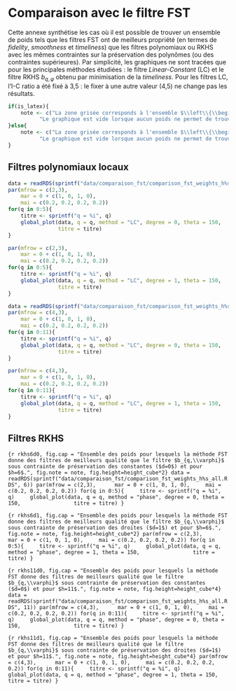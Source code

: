 # Comparaison avec le filtre FST {#sec:annexeFST}

Cette annexe synthétise les cas où il est possible de trouver un ensemble de poids tels que les filtres FST ont de meilleurs propriété (en termes de *fidelity*, *smoothness* et *timeliness*) que les filtres polynomiaux ou RKHS avec les mêmes contraintes sur la préservation des polynômes (ou des contraintes supérieures).
Par simplicité, les graphiques ne sont tracées que pour les principales méthodes étudiées : le filtre *Linear-Constant* (LC) et le filtre RKHS $b_{q,\varphi}$ obtenu par minimisation de la *timeliness*.
Pour les filtres LC, l'I-C ratio a été fixé à 3,5 : le fixer à une autre valeur (4,5) ne change pas les résultats.

```r
if(is_latex){
    note <- c("La zone grisée corresponds à l'ensemble $\\left\\{\\begin{pmatrix}x & y & z \\end{pmatrix}' : x+y+z=1\\right\\}$.",
          "Le graphique est vide lorsque aucun poids ne permet de trouver de filtre FST qui minimise la \\emph{fidelity}, \\emph{smoothness} et la \\emph{timeliness} par rapport au filtre étudié.")
}else{
    note <- c("La zone grisée corresponds à l'ensemble $\\left\\{\\begin{pmatrix}x \\; y \\; z \\end{pmatrix}' : x+y+z=1\\right\\}$.",
          "Le graphique est vide lorsque aucun poids ne permet de trouver de filtre FST qui minimise la fidelity, smoothness et la timeliness par rapport au filtre étudié.")
}
```


## Filtres polynomiaux locaux

<!-- ### Méthode *Linear-Constant* (LC) -->

```r
data = readRDS(sprintf("data/comparaison_fst/comparison_fst_weights_h%s_all.RDS", 6))
par(mfrow = c(2,3), 
    mar = 0 + c(1, 0, 1, 0),
    mai = c(0.2, 0.2, 0.2, 0.2))
for(q in 0:5){
    titre <- sprintf("q = %i", q)
    global_plot(data, q = q, method = "LC", degree = 0, theta = 150,
                titre = titre)
}
```


```r
par(mfrow = c(2,3), 
    mar = 0 + c(1, 0, 1, 0),
    mai = c(0.2, 0.2, 0.2, 0.2))
for(q in 0:5){
    titre <- sprintf("q = %i", q)
    global_plot(data, q = q, method = "LC", degree = 1, theta = 150,
                titre = titre)
}
```



```r
data = readRDS(sprintf("data/comparaison_fst/comparison_fst_weights_h%s_all.RDS", 11))
par(mfrow = c(4,3), 
    mar = 0 + c(1, 0, 1, 0),
    mai = c(0.2, 0.2, 0.2, 0.2))
for(q in 0:11){
    titre <- sprintf("q = %i", q)
    global_plot(data, q = q, method = "LC", degree = 0, theta = 150,
                titre = titre)
}
```


```r
par(mfrow = c(4,3), 
    mar = 0 + c(1, 0, 1, 0),
    mai = c(0.2, 0.2, 0.2, 0.2))
for(q in 0:11){
    titre <- sprintf("q = %i", q)
    global_plot(data, q = q, method = "LC", degree = 1, theta = 150,
                titre = titre)
}
```


<!-- ### Méthode *Quadratic-Linear* (QL) -->

<!-- ```{r ql6d1ic35, fig.cap = "Ensemble des poids pour lesquels la méthode FST donne des filtres de meilleurs qualité que le filtre *Quadratic-Linear* (QL) sous contrainte de préservation des droites ($d=1$) et pour $h=6$, $I/C=3,5$.", fig.note = note} -->
<!-- par(mfrow = c(2,3),  -->
<!--     mar = 0 + c(1, 0, 1, 0), -->
<!--     mai = c(0.2, 0.2, 0.2, 0.2)) -->
<!-- for(q in 0:5){ -->
<!--     titre <- sprintf("q = %i", q) -->
<!--     global_plot(data, q = q, method = "QL", degree = 1, theta = 150, -->
<!--                 titre = titre) -->
<!-- } -->
<!-- ``` -->

<!-- ```{r ql6d2ic35, fig.cap = "Ensemble des poids pour lesquels la méthode FST donne des filtres de meilleurs qualité que le filtre *Quadratic-Linear* (QL) sous contrainte de préservation des tendances quadratiques ($d=2$) et pour $h=6$, $I/C=3,5$.", fig.note = note} -->
<!-- par(mfrow = c(2,3),  -->
<!--     mar = 0 + c(1, 0, 1, 0), -->
<!--     mai = c(0.2, 0.2, 0.2, 0.2)) -->
<!-- for(q in 0:5){ -->
<!--     titre <- sprintf("q = %i", q) -->
<!--     global_plot(data, q = q, method = "QL", degree = 1, theta = 150, -->
<!--                 titre = titre) -->
<!-- } -->
<!-- ``` -->



<!-- ```{r ql11d1ic35, fig.cap = "Ensemble des poids pour lesquels la méthode FST donne des filtres de meilleurs qualité que le filtre *Quadratic-Linear* (QL) sous contrainte de préservation des droites et pour $h=11$ ($d=1$), $I/C=3,5$.", fig.note = note, fig.height=10} -->
<!-- par(mfrow = c(4,3),  -->
<!--     mar = 0 + c(1, 0, 1, 0), -->
<!--     mai = c(0.2, 0.2, 0.2, 0.2)) -->
<!-- for(q in 0:11){ -->
<!--     titre <- sprintf("q = %i", q) -->
<!--     global_plot(data, q = q, method = "QL", degree = 1, theta = 150, -->
<!--                 titre = titre) -->
<!-- } -->
<!-- ``` -->



<!-- ```{r ql11d2ic35, fig.cap = "Ensemble des poids pour lesquels la méthode FST donne des filtres de meilleurs qualité que le filtre *Quadratic-Linear* (QL) sous contrainte de préservation des tendances quadratiques ($d=2$) et pour $h=11$ $I/C=3,5$.", fig.note = note, fig.height=10} -->
<!-- par(mfrow = c(4,3),  -->
<!--     mar = 0 + c(1, 0, 1, 0), -->
<!--     mai = c(0.2, 0.2, 0.2, 0.2)) -->
<!-- for(q in 0:11){ -->
<!--     titre <- sprintf("q = %i", q) -->
<!--     global_plot(data, q = q, method = "QL", degree = 1, theta = 150, -->
<!--                 titre = titre) -->
<!-- } -->
<!-- ``` -->


<!-- ### Méthode *Cubic-Quadratic* (CQ) -->


<!-- ```{r cq6d2ic35, fig.cap = "Ensemble des poids pour lesquels la méthode FST donne des filtres de meilleurs qualité que le filtre *Cubic-Quadratic* (CQ) sous contrainte de préservation des tendances quadratiques ($d=2$) et pour $h=6$, $I/C=3,5$.", fig.note = note} -->
<!-- par(mfrow = c(2,3),  -->
<!--     mar = 0 + c(1, 0, 1, 0), -->
<!--     mai = c(0.2, 0.2, 0.2, 0.2)) -->
<!-- for(q in 0:5){ -->
<!--     titre <- sprintf("q = %i", q) -->
<!--     global_plot(data, q = q, method = "CQ", degree = 1, theta = 150, -->
<!--                 titre = titre) -->
<!-- } -->
<!-- ``` -->


<!-- ```{r cq6d3ic35, fig.cap = "Ensemble des poids pour lesquels la méthode FST donne des filtres de meilleurs qualité que le filtre *Cubic-Quadratic* (CQ) sous contrainte de préservation des tendances cubiques ($d=3$) et pour $h=6$, $I/C=3,5$.", fig.note = note} -->
<!-- par(mfrow = c(2,3),  -->
<!--     mar = 0 + c(1, 0, 1, 0), -->
<!--     mai = c(0.2, 0.2, 0.2, 0.2)) -->
<!-- for(q in 0:5){ -->
<!--     titre <- sprintf("q = %i", q) -->
<!--     global_plot(data, q = q, method = "CQ", degree = 1, theta = 150, -->
<!--                 titre = titre) -->
<!-- } -->
<!-- ``` -->




<!-- ```{r cq11d2ic35, fig.cap = "Ensemble des poids pour lesquels la méthode FST donne des filtres de meilleurs qualité que le filtre *Cubic-Quadratic* (CQ) sous contrainte de préservation des tendances quadratiques ($d=2$) et pour $h=11$ $I/C=3,5$.", fig.note = note, fig.height=10} -->
<!-- par(mfrow = c(4,3),  -->
<!--     mar = 0 + c(1, 0, 1, 0), -->
<!--     mai = c(0.2, 0.2, 0.2, 0.2)) -->
<!-- for(q in 0:11){ -->
<!--     titre <- sprintf("q = %i", q) -->
<!--     global_plot(data, q = q, method = "CQ", degree = 1, theta = 150, -->
<!--                 titre = titre) -->
<!-- } -->
<!-- ``` -->


<!-- ```{r cq11d3ic35, fig.cap = "Ensemble des poids pour lesquels la méthode FST donne des filtres de meilleurs qualité que le filtre *Cubic-Quadratic* (CQ) sous contrainte de préservation des tendances cubiques ($d=3$) et pour $h=11$ $I/C=3,5$.", fig.note = note, fig.height=10} -->
<!-- par(mfrow = c(4,3),  -->
<!--     mar = 0 + c(1, 0, 1, 0), -->
<!--     mai = c(0.2, 0.2, 0.2, 0.2)) -->
<!-- for(q in 0:11){ -->
<!--     titre <- sprintf("q = %i", q) -->
<!--     global_plot(data, q = q, method = "CQ", degree = 1, theta = 150, -->
<!--                 titre = titre) -->
<!-- } -->
<!-- ``` -->


<!-- ### Méthode *Direct Asymetric Filter* (DAF) -->


<!-- ```{r daf6d3ic35, fig.cap = "Ensemble des poids pour lesquels la méthode FST donne des filtres de meilleurs qualité que le filtre *Direct Asymetric Filter* (DAF) sous contrainte de préservation des tendances cubiques ($d=3$) et pour $h=6$, $I/C=3,5$.", fig.note = note} -->
<!-- par(mfrow = c(2,3),  -->
<!--     mar = 0 + c(1, 0, 1, 0), -->
<!--     mai = c(0.2, 0.2, 0.2, 0.2)) -->
<!-- for(q in 0:5){ -->
<!--     titre <- sprintf("q = %i", q) -->
<!--     global_plot(data, q = q, method = "DAF", degree = 1, theta = 150, -->
<!--                 titre = titre) -->
<!-- } -->
<!-- ``` -->


<!-- ```{r daf11d3ic35, fig.cap = "Ensemble des poids pour lesquels la méthode FST donne des filtres de meilleurs qualité que le filtre *Direct Asymetric Filter* (DAF) sous contrainte de préservation des tendances cubiques ($d=3$) et pour $h=11$ $I/C=3,5$.", fig.note = note, fig.height=10} -->
<!-- par(mfrow = c(4,3),  -->
<!--     mar = 0 + c(1, 0, 1, 0), -->
<!--     mai = c(0.2, 0.2, 0.2, 0.2)) -->
<!-- for(q in 0:11){ -->
<!--     titre <- sprintf("q = %i", q) -->
<!--     global_plot(data, q = q, method = "DAF", degree = 1, theta = 150, -->
<!--                 titre = titre) -->
<!-- } -->
<!-- ``` -->

## Filtres RKHS

<!-- ### Filtres minimisant le déphasage ($b_{q,\varphi}$) -->

```{r rkhs6d0, fig.cap = "Ensemble des poids pour lesquels la méthode FST donne des filtres de meilleurs qualité que le filtre $b_{q,\\varphi}$ sous contrainte de préservation des constantes ($d=0$) et pour $h=6$.", fig.note = note, fig.height=height_cube*2}
data = readRDS(sprintf("data/comparaison_fst/comparison_fst_weights_h%s_all.RDS", 6))
par(mfrow = c(2,3), 
    mar = 0 + c(1, 0, 1, 0),
    mai = c(0.2, 0.2, 0.2, 0.2))
for(q in 0:5){
    titre <- sprintf("q = %i", q)
    global_plot(data, q = q, method = "phase", degree = 0, theta = 150,
                titre = titre)
}
```


```{r rkhs6d1, fig.cap = "Ensemble des poids pour lesquels la méthode FST donne des filtres de meilleurs qualité que le filtre $b_{q,\\varphi}$ sous contrainte de préservation des droites ($d=1$) et pour $h=6$.", fig.note = note, fig.height=height_cube*2}
par(mfrow = c(2,3), 
    mar = 0 + c(1, 0, 1, 0),
    mai = c(0.2, 0.2, 0.2, 0.2))
for(q in 0:5){
    titre <- sprintf("q = %i", q)
    global_plot(data, q = q, method = "phase", degree = 1, theta = 150,
                titre = titre)
}
```



```{r rkhs11d0, fig.cap = "Ensemble des poids pour lesquels la méthode FST donne des filtres de meilleurs qualité que le filtre $b_{q,\\varphi}$ sous contrainte de préservation des constantes ($d=0$) et pour $h=11$.", fig.note = note, fig.height=height_cube*4}
data = readRDS(sprintf("data/comparaison_fst/comparison_fst_weights_h%s_all.RDS", 11))
par(mfrow = c(4,3), 
    mar = 0 + c(1, 0, 1, 0),
    mai = c(0.2, 0.2, 0.2, 0.2))
for(q in 0:11){
    titre <- sprintf("q = %i", q)
    global_plot(data, q = q, method = "phase", degree = 0, theta = 150,
                titre = titre)
}
```


```{r rkhs11d1, fig.cap = "Ensemble des poids pour lesquels la méthode FST donne des filtres de meilleurs qualité que le filtre $b_{q,\\varphi}$ sous contrainte de préservation des droites ($d=1$) et pour $h=11$.", fig.note = note, fig.height=height_cube*4}
par(mfrow = c(4,3), 
    mar = 0 + c(1, 0, 1, 0),
    mai = c(0.2, 0.2, 0.2, 0.2))
for(q in 0:11){
    titre <- sprintf("q = %i", q)
    global_plot(data, q = q, method = "phase", degree = 1, theta = 150,
                titre = titre)
}
```



